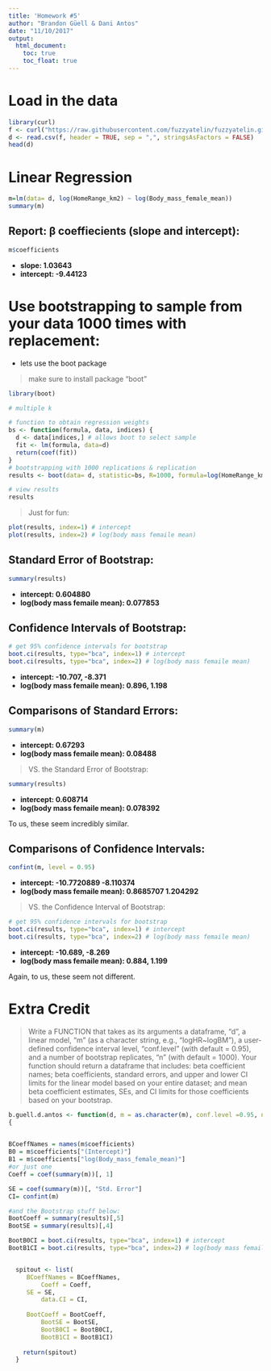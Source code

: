 ```yaml
---
title: 'Homework #5'
author: "Brandon Güell & Dani Antos"
date: "11/10/2017"
output: 
  html_document:
    toc: true
    toc_float: true
---
```


# Load in the data
```r
library(curl)
f <- curl("https://raw.githubusercontent.com/fuzzyatelin/fuzzyatelin.github.io/master/AN597_Fall17/KamilarAndCooperData.csv")
d <- read.csv(f, header = TRUE, sep = ",", stringsAsFactors = FALSE)
head(d)
```

# Linear Regression

```r
m=lm(data= d, log(HomeRange_km2) ~ log(Body_mass_female_mean))
summary(m)
```

## Report: β  coeffiecients (slope and intercept):
```r
m$coefficients
```

* **slope: 1.03643**
* **intercept: -9.44123**

# Use bootstrapping to sample from your data 1000 times with replacement:

* lets use the boot package

> make sure to install package "boot"

```r
library(boot)

# multiple k

# function to obtain regression weights 
bs <- function(formula, data, indices) {
  d <- data[indices,] # allows boot to select sample 
  fit <- lm(formula, data=d)
  return(coef(fit)) 
} 
# bootstrapping with 1000 replications & replication
results <- boot(data= d, statistic=bs, R=1000, formula=log(HomeRange_km2) ~ log(Body_mass_female_mean))

# view results
results
```

> Just for fun:

```r

plot(results, index=1) # intercept 
plot(results, index=2) # log(body mass femaile mean)
```


## Standard Error of Bootstrap:
```r
summary(results)
```

* **intercept: 0.604880**
* **log(body mass femaile mean): 0.077853**

## Confidence Intervals of Bootstrap:
```r
# get 95% confidence intervals for bootstrap
boot.ci(results, type="bca", index=1) # intercept 
boot.ci(results, type="bca", index=2) # log(body mass femaile mean) 
```

* **intercept: -10.707,  -8.371**
* **log(body mass femaile mean): 0.896,  1.198**

## Comparisons of Standard Errors:
```r
summary(m)
```
* **intercept: 0.67293**
* **log(body mass femaile mean): 0.08488**

> VS. the Standard Error of Bootstrap:

```r
summary(results)
```

* **intercept: 0.608714**
* **log(body mass femaile mean): 0.078392**

To us, these seem incredibly similar.


## Comparisons of Confidence Intervals:

```r
confint(m, level = 0.95)
```

* **intercept: -10.7720889 -8.110374**
* **log(body mass femaile mean): 0.8685707  1.204292**

> VS. the Confidence Interval of Bootstrap:

```r
# get 95% confidence intervals for bootstrap
boot.ci(results, type="bca", index=1) # intercept 
boot.ci(results, type="bca", index=2) # log(body mass femaile mean) 
```

* **intercept: -10.689,  -8.269**
* **log(body mass femaile mean): 0.884,  1.199**

Again, to us, these seem not different.

# Extra Credit

> Write a FUNCTION that takes as its arguments a dataframe, “d”, a linear model, “m” (as a character string, e.g., “logHR~logBM”), a user-defined confidence interval level, “conf.level” (with default = 0.95), and a number of bootstrap replicates, “n” (with default = 1000). Your function should return a dataframe that includes: beta coefficient names; beta coefficients, standard errors, and upper and lower CI limits for the linear model based on your entire dataset; and mean beta coefficient estimates, SEs, and CI limits for those coefficients based on your bootstrap.

```r
b.guell.d.antos <- function(d, m = as.character(m), conf.level =0.95, n = 1000)
{

  
BCoeffNames = names(m$coefficients)  
B0 = m$coefficients["(Intercept)"]
B1 = m$coefficients["log(Body_mass_female_mean)"]
#or just one
Coeff = coef(summary(m))[, 1]

SE = coef(summary(m))[, "Std. Error"]
CI= confint(m)

#and the Bootstrap stuff below:
BootCoeff = summary(results)[,5]
BootSE = summary(results)[,4]

BootB0CI = boot.ci(results, type="bca", index=1) # intercept 
BootB1CI = boot.ci(results, type="bca", index=2) # log(body mass femaile mean) 


  spitout <- list( 
     BCoeffNames = BCoeffNames,
		 Coeff = Coeff,
     SE = SE,
		 data.CI = CI,
		 
     BootCoeff = BootCoeff,
		 BootSE = BootSE,
		 BootB0CI = BootB0CI,
		 BootB1CI = BootB1CI)
  
    return(spitout)
  }
```